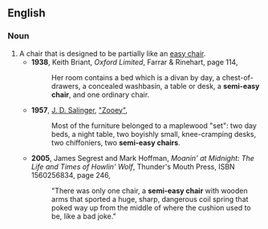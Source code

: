 ==English==

===Noun===
{{en-noun}}

# A chair that is designed to be partially like an [[easy chair]].
#* '''1938''', Keith Briant, ''Oxford Limited'', Farrar & Rinehart, page 114,
#*: Her room contains a bed which is a divan by day, a chest-of-drawers, a concealed washbasin, a table or desk, a '''semi-easy chair''', and one ordinary chair.
#* '''1957''', [[w:J. D. Salinger|J. D. Salinger]], [[w:Franny and Zooey|"Zooey"]],
#*: Most of the furniture belonged to a maplewood "set": two day beds, a night table, two boyishly small, knee-cramping desks, two chiffoniers, two '''semi-easy chairs'''. 
#* '''2005''', James Segrest and Mark Hoffman, ''Moanin' at Midnight: The Life and Times of Howlin' Wolf'', Thunder's Mouth Press, ISBN 1560256834, page 246,
#*:"There was only one chair, a '''semi-easy chair''' with wooden arms that sported a huge, sharp, dangerous coil spring that poked way up from the middle of where the cushion used to be, like a bad joke."